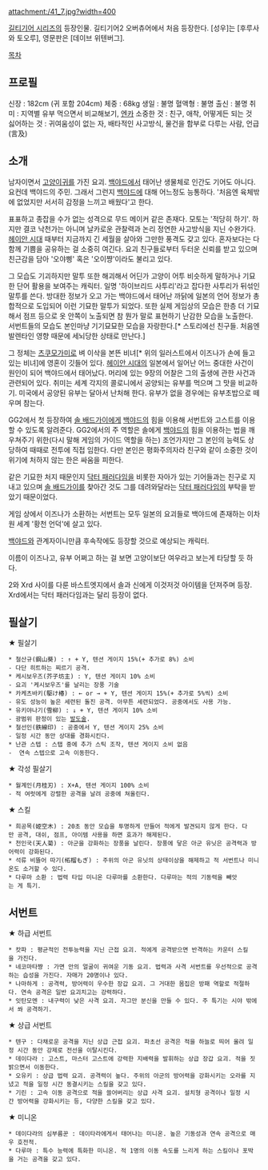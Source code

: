 attachment:/41_7.jpg?width=400

[[길티기어 시리즈]]의 등장인물. 길티기어2 오버츄어에서 처음 등장한다. [성우]는 [후루사와 토오루], 영문판은 [데이브 위텐버그].

[[목차]]

== 프로필 ==
신장 : 182cm (귀 포함 204cm)
체중 : 68kg
생일 : 불명
혈액형 : 불명
출신 : 불명
취미 : 지역별 유부 먹으면서 비교해보기, [[엔카]]
소중한 것 : 친구, 애착, 어떻게든 되는 것
싫어하는 것 : 귀여움성이 없는 자, 배타적인 사고방식, 물건을 함부로 다루는 사람, 언급(言及)

== 소개 ==
남자이면서 [[고양이귀]]를 가진 요괴. [[백야드]]에서 태어난 생물체로 인간도 기어도 아니다. 요컨데 백야드의 주민. 그래서 그런지 [[백야드]]에 대해 어느정도 능통하다. '처음엔 육체밖에 없었지만 서서히 감정을 느끼고 배웠다'고 한다.

표표하고 종잡을 수가 없는 성격으로 무드 메이커 같은 존재다. 모토는 '적당히 하기'. 하지만 결코 낙천가는 아니며 날카로운 관찰력과 논리 정연한 사고방식을 지닌 수완가다. [[헤이안 시대]] 때부터 지금까지 긴 세월을 살아와 그만한 풍격도 갖고 있다. 혼자보다는 다 함께 기쁨을 공유하는 걸 소중히 여긴다. 요괴 친구들로부터 두터운 신뢰를 받고 있으며 친근감을 담아 '오야삥' 혹은 '오이쨩'이라도 불리고 있다.

그 모습도 기괴하지만 말투 또한 해괴해서 어딘가 고양이 어투 비슷하게 말하거나 기묘한 단어 활용을 보여주는 캐릭터. 일명 '하이브리드 사투리'라고 잡다한 사투리가 뒤섞인 말투를 쓴다. 방대한 정보가 오고 가는 백야드에서 태어난 까닭에 일본의 언어 정보가 총합적으로 도입되어 이런 기묘한 말투가 되었다. 또한 실제 게임상의 모습은 한층 더 기묘해서 점프 등으로 옷 안쪽이 노출되면 참 뭔가 말로 표현하기 난감한 모습을 노출한다. 서번트들의 모습도 본인마냥 기기묘묘한 모습을 자랑한다.[* 스토리에선 친구들. 처음엔 발렌타인 영향 때문에 세뇌당한 상태로 만난다.]

그 정체는 [[츠쿠모가미]]로 벼 이삭을 본뜬 비녀[* 위의 일러스트에서 이즈나가 손에 들고 있는 비녀]에 영혼이 깃들어 있다. [[헤이안 시대]]의 일본에서 일어난 어느 중대한 사건이 원인이 되어 백야드에서 태어났다. 머리에 있는 9장의 어찰은 그의 출생에 관한 사건과 관련되어 있다. 취미는 세계 각지의 콜로니에서 공양되는 유부를 먹으며 그 맛을 비교하기. 미국에서 공양된 유부는 달아서 난처해 한다. 유부가 없을 경우에는 유부초밥으로 떼우며 참는다.

GG2에서 첫 등장하여 [[솔 배드가이]]에게 [[백야드]]의 힘을 이용해 서번트와 고스트를 이용할 수 있도록 알려준다. GG2에서의 주 역할은 솔에게 [[백야드]]의 힘을 이용하는 법을 깨우쳐주기 위한(다시 말해 게임의 가이드 역할을 하는) 조언가지만 그 본인의 능력도 상당하여 때때로 전투에 직접 임한다. 다만 본인은 평화주의자라 친구와 같이 소중한 것이 위기에 처하지 않는 한은 싸움을 피한다.

같은 기묘한 처지 때문인지 [[닥터 패러다임]]을 비롯한 자아가 있는 기어들과는 친구로 지내고 있으며 [[솔 배드가이]]를 찾아간 것도 그를 데려와달라는 [[닥터 패러다임]]의 부탁을 받았기 때문이었다.

게임 상에서 이즈나가 소환하는 서번트는 모두 일본의 요괴들로 백야드에 존재하는 이차원 세계 '황천 언덕'에 살고 있다.

[[백야드]]와 관계자이니만큼 후속작에도 등장할 것으로 예상되는 캐릭터.

이름이 이즈나고, 유부 어쩌고 하는 걸 보면 고양이보단 여우라고 보는게 타당할 듯 하다.

2와 Xrd 사이를 다룬 바스트엣지에서 솔과 신에게 이것저것 아이템을 던져주며 등장. Xrd에서는 닥터 패러다임과는 달리 등장이 없다.

== 필살기 ==
★ 필살기
 * 철산규(鋼山葵) : ↑ + Y, 텐션 게이지 15%(+ 추가로 8%) 소비
 - 다단 히트하는 찌르기 공격.
 * 케시보우즈(芥子坊主) : Y, 텐션 게이지 10% 소비
 - 요괴 '케시보우즈'를 날리는 장풍 기술
 * 카케츠바키(駆け椿) : ← or → + Y, 텐션 게이지 15%(+ 추가로 5%씩) 소비
 - 유도 성능이 높은 세련된 돌진 공격. 아무튼 세련되었다. 공중에서도 사용 가능.
 * 유키야나기(雪柳) : ↓ + Y, 텐션 게이지 10% 소비
 - 광범위 판정이 있는 [[발도술]].
 * 철선인(鉄線印) : 공중에서 Y, 텐션 게이지 25% 소비
 - 일정 시간 동안 상대를 경화시킨다.
 * 난관 스텝 : 스탭 중에 추가 스틱 조작, 텐션 게이지 소비 없음
 -  연속 스텝으로 고속 이동한다.

★ 각성 필살기
 * 월계인(月桂刃) : X+A, 텐션 게이지 100% 소비
 - 적 여럿에게 강렬한 공격을 날려 공중에 쳐올린다.

★ 스킬
 * 희공목(姫空木) : 20초 동안 모습을 투명하게 만들어 적에게 발견되지 않게 한다. 다만 공격, 대쉬, 점프, 아이템 사용을 하면 효과가 해제된다.
 * 천인국(天人菊) : 아군을 강화하는 장풍을 날린다. 장풍에 닿은 아군 유닛은 공격력과 방어력이 강화된다.
 * 석류 비뜰어 따기(柘榴もぎ) : 주위의 아군 유닛의 상태이상을 해제하고 적 서번트나 미니온도 소거할 수 있다.
 * 다루마 소환 : 법력 타입 미니온 다루마를 소환한다. 다루마는 적의 기동력을 빼앗는 게 특기.

== 서번트 ==
★ 하급 서번트
 * 캇파 : 평균적인 전투능력을 지닌 근접 요괴. 적에게 공격받으면 반격하는 카운터 스킬을 가진다.
 * 네코마타쨩 : 가면 안의 얼굴이 귀여운 기동 요괴. 법력과 사격 서번트를 우선적으로 공격하는 습성을 가진다. 자매가 20명이나 있다.
 * 나마하게 : 공격력, 방어력이 우수한 장갑 요괴. 그 거대한 몸집은 방패 역할로 적절하다. 연속 공격은 일반 요괴치고는 강력하다.
 * 잇탄모멘 : 내구력이 낮은 사격 요괴. 자그만 분신을 만들 수 있다. 주 특기는 시야 밖에서 쏴 공격하기.

★ 상급 서번트
 * 텐구 : 다채로운 공격을 지닌 상급 근접 요괴. 파초선 공격은 적을 하늘로 띄어 올려 일정 시간 동안 강제로 전선을 이탈시킨다.
 * 데이다라 : 고스트, 마스터 고스트에 강력한 지배력을 발휘하는 상급 장갑 요괴. 적을 짓밝으면서 이동한다.
 * 오유키 : 상급 법력 요괴. 공격력이 높다. 주위의 아군의 방어력을 강화시키는 오라를 지녔고 적을 일정 시간 동결시키는 스킬을 갖고 있다.
 * 기린 : 고속 이동 공격으로 적을 쓸어버리는 상급 사격 요괴. 설치형 공격이나 일정 시간 방어력을 강화시키는 등, 다양한 스킬을 갖고 있다.

★ 미니온
 * 데이다라의 심부름꾼 : 데이타라에게서 태어나는 미니온. 높은 기동성과 연속 공격으로 매우 호전적.
 * 다루마 : 특수 능력에 특화한 미니온. 적 1명의 이동 속도를 느리게 하는 스킬이나 포박을 거는 공격을 갖고 있다.
